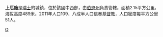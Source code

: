 '''上厄施'''是[[瑞士|瑞士]]的城鎮，位於該國中西部，由[[伯恩州|伯恩州]]負責管轄，面積2.15平方公里，海拔高度489米，2011年人口109，八成半人口信奉[[基督教|基督教]]，人口密度每平方公里51人。

{{Switzerland-geo-stub}}
[[Category:伯恩州的市镇|O]]